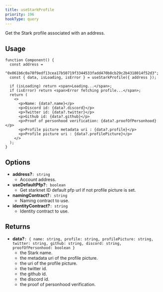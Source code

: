 ```yaml
---
title: useStarkProfile
priority: 196
hookType: query
---
```


Get the Stark profile associated with an address.

## Usage

```tsx
function Component() {
  const address =
    "0x061b6c0a78f9edf13cea17b50719f3344533fadd470b8cb29c2b4318014f52d3";
  const { data, isLoading, isError } = useStarkProfile({ address });

  if (isLoading) return <span>Loading...</span>;
  if (isError) return <span>Error fetching profile...</span>;
  return (
    <>
      <p>Name: {data?.name}</p>
      <p>Discord id: {data?.discord}</p>
      <p>Twitter id: {data?.twitter}</p>
      <p>Github id: {data?.github}</p>
      <p>Proof of personhood verification: {data?.proofOfPersonhood}</p>
      <p>Profile picture metadata uri : {data?.profile}</p>
      <p>Profile picture uri : {data?.profilePicture}</p>
    </>
  );
}
```

## Options

- **address?**`: string`
  - Account address.
- **useDefaultPfp?**`: boolean`
  - Get starknet ID default pfp url if not profile picture is set.
- **namingContract?**`: string`
  - Naming contract to use.
- **identityContract?**`: string`
  - Identity contract to use.

## Returns

- **data?**`: { name: string, profile: string, profilePicture: string, twitter: string, github: string, discord: string, proofOfPersonhood: boolean }`
  - the Stark name.
  - the metadata uri of the profile picture.
  - the uri of the profile picture.
  - the twitter id.
  - the github id.
  - the discord id.
  - the proof of personhood verification.
